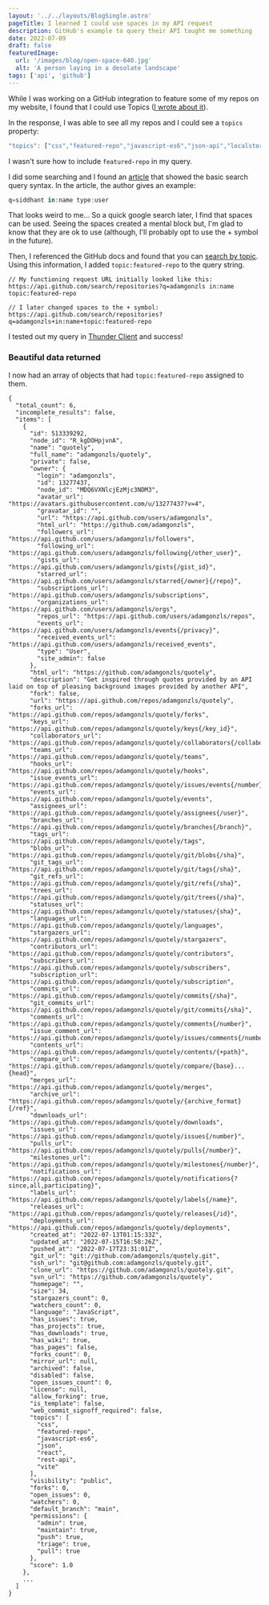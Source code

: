 ```yaml
---
layout: '../../layouts/BlogSingle.astro'
pageTitle: I learned I could use spaces in my API request
description: GitHub's example to query their API taught me something
date: 2022-07-09
draft: false
featuredImage:
  url: '/images/blog/open-space-640.jpg'
  alt: 'A person laying in a desolate landscape'
tags: ['api', 'github']
---
```


While I was working on a GitHub integration to feature some of my repos on my website, I found that I could use Topics (<a class="brand-link brand-link--callout" href="./2022-07-08-using-github-topics">I wrote about it</a>).

In the response, I was able to see all my repos and I could see a `topics` property:

```js
"topics": ["css","featured-repo","javascript-es6","json-api","localstorage","netlify","react","vite"],
```

I wasn't sure how to include `featured-repo` in my query.

I did some searching and I found an <a target="_blank" class="brand-link" href="https://fusebit.io/blog/github-search-api">article</a> that showed the basic search query syntax. In the article, the author gives an example:

```js
q=siddhant in:name type:user
```

That looks weird to me... So a quick google search later, I find that spaces can be used. Seeing the spaces created a mental block but, I'm glad to know that they are ok to use (although, I'll probably opt to use the &plus; symbol in the future).

Then, I referenced the GitHub docs and found that you can [search by topic](https://docs.github.com/en/search-github/searching-on-github/searching-for-repositories#search-by-topic). Using this information, I added `topic:featured-repo` to the query string.

```
// My functioning request URL initially looked like this:
https://api.github.com/search/repositories?q=adamgonzls in:name topic:featured-repo

// I later changed spaces to the + symbol:
https://api.github.com/search/repositories?q=adamgonzls+in:name+topic:featured-repo
```

I tested out my query in <a target="_blank" class="brand-link" href="https://marketplace.visualstudio.com/items?itemName=rangav.vscode-thunder-client">Thunder Client</a> and success!

### Beautiful data returned

I now had an array of objects that had `topic:featured-repo` assigned to them.

```
{
  "total_count": 6,
  "incomplete_results": false,
  "items": [
    {
      "id": 513339292,
      "node_id": "R_kgDOHpjvnA",
      "name": "quotely",
      "full_name": "adamgonzls/quotely",
      "private": false,
      "owner": {
        "login": "adamgonzls",
        "id": 13277437,
        "node_id": "MDQ6VXNlcjEzMjc3NDM3",
        "avatar_url": "https://avatars.githubusercontent.com/u/13277437?v=4",
        "gravatar_id": "",
        "url": "https://api.github.com/users/adamgonzls",
        "html_url": "https://github.com/adamgonzls",
        "followers_url": "https://api.github.com/users/adamgonzls/followers",
        "following_url": "https://api.github.com/users/adamgonzls/following{/other_user}",
        "gists_url": "https://api.github.com/users/adamgonzls/gists{/gist_id}",
        "starred_url": "https://api.github.com/users/adamgonzls/starred{/owner}{/repo}",
        "subscriptions_url": "https://api.github.com/users/adamgonzls/subscriptions",
        "organizations_url": "https://api.github.com/users/adamgonzls/orgs",
        "repos_url": "https://api.github.com/users/adamgonzls/repos",
        "events_url": "https://api.github.com/users/adamgonzls/events{/privacy}",
        "received_events_url": "https://api.github.com/users/adamgonzls/received_events",
        "type": "User",
        "site_admin": false
      },
      "html_url": "https://github.com/adamgonzls/quotely",
      "description": "Get inspired through quotes provided by an API laid on top of pleasing background images provided by another API",
      "fork": false,
      "url": "https://api.github.com/repos/adamgonzls/quotely",
      "forks_url": "https://api.github.com/repos/adamgonzls/quotely/forks",
      "keys_url": "https://api.github.com/repos/adamgonzls/quotely/keys{/key_id}",
      "collaborators_url": "https://api.github.com/repos/adamgonzls/quotely/collaborators{/collaborator}",
      "teams_url": "https://api.github.com/repos/adamgonzls/quotely/teams",
      "hooks_url": "https://api.github.com/repos/adamgonzls/quotely/hooks",
      "issue_events_url": "https://api.github.com/repos/adamgonzls/quotely/issues/events{/number}",
      "events_url": "https://api.github.com/repos/adamgonzls/quotely/events",
      "assignees_url": "https://api.github.com/repos/adamgonzls/quotely/assignees{/user}",
      "branches_url": "https://api.github.com/repos/adamgonzls/quotely/branches{/branch}",
      "tags_url": "https://api.github.com/repos/adamgonzls/quotely/tags",
      "blobs_url": "https://api.github.com/repos/adamgonzls/quotely/git/blobs{/sha}",
      "git_tags_url": "https://api.github.com/repos/adamgonzls/quotely/git/tags{/sha}",
      "git_refs_url": "https://api.github.com/repos/adamgonzls/quotely/git/refs{/sha}",
      "trees_url": "https://api.github.com/repos/adamgonzls/quotely/git/trees{/sha}",
      "statuses_url": "https://api.github.com/repos/adamgonzls/quotely/statuses/{sha}",
      "languages_url": "https://api.github.com/repos/adamgonzls/quotely/languages",
      "stargazers_url": "https://api.github.com/repos/adamgonzls/quotely/stargazers",
      "contributors_url": "https://api.github.com/repos/adamgonzls/quotely/contributors",
      "subscribers_url": "https://api.github.com/repos/adamgonzls/quotely/subscribers",
      "subscription_url": "https://api.github.com/repos/adamgonzls/quotely/subscription",
      "commits_url": "https://api.github.com/repos/adamgonzls/quotely/commits{/sha}",
      "git_commits_url": "https://api.github.com/repos/adamgonzls/quotely/git/commits{/sha}",
      "comments_url": "https://api.github.com/repos/adamgonzls/quotely/comments{/number}",
      "issue_comment_url": "https://api.github.com/repos/adamgonzls/quotely/issues/comments{/number}",
      "contents_url": "https://api.github.com/repos/adamgonzls/quotely/contents/{+path}",
      "compare_url": "https://api.github.com/repos/adamgonzls/quotely/compare/{base}...{head}",
      "merges_url": "https://api.github.com/repos/adamgonzls/quotely/merges",
      "archive_url": "https://api.github.com/repos/adamgonzls/quotely/{archive_format}{/ref}",
      "downloads_url": "https://api.github.com/repos/adamgonzls/quotely/downloads",
      "issues_url": "https://api.github.com/repos/adamgonzls/quotely/issues{/number}",
      "pulls_url": "https://api.github.com/repos/adamgonzls/quotely/pulls{/number}",
      "milestones_url": "https://api.github.com/repos/adamgonzls/quotely/milestones{/number}",
      "notifications_url": "https://api.github.com/repos/adamgonzls/quotely/notifications{?since,all,participating}",
      "labels_url": "https://api.github.com/repos/adamgonzls/quotely/labels{/name}",
      "releases_url": "https://api.github.com/repos/adamgonzls/quotely/releases{/id}",
      "deployments_url": "https://api.github.com/repos/adamgonzls/quotely/deployments",
      "created_at": "2022-07-13T01:15:33Z",
      "updated_at": "2022-07-15T16:58:26Z",
      "pushed_at": "2022-07-17T23:31:01Z",
      "git_url": "git://github.com/adamgonzls/quotely.git",
      "ssh_url": "git@github.com:adamgonzls/quotely.git",
      "clone_url": "https://github.com/adamgonzls/quotely.git",
      "svn_url": "https://github.com/adamgonzls/quotely",
      "homepage": "",
      "size": 34,
      "stargazers_count": 0,
      "watchers_count": 0,
      "language": "JavaScript",
      "has_issues": true,
      "has_projects": true,
      "has_downloads": true,
      "has_wiki": true,
      "has_pages": false,
      "forks_count": 0,
      "mirror_url": null,
      "archived": false,
      "disabled": false,
      "open_issues_count": 0,
      "license": null,
      "allow_forking": true,
      "is_template": false,
      "web_commit_signoff_required": false,
      "topics": [
        "css",
        "featured-repo",
        "javascript-es6",
        "json",
        "react",
        "rest-api",
        "vite"
      ],
      "visibility": "public",
      "forks": 0,
      "open_issues": 0,
      "watchers": 0,
      "default_branch": "main",
      "permissions": {
        "admin": true,
        "maintain": true,
        "push": true,
        "triage": true,
        "pull": true
      },
      "score": 1.0
    },
    ...
  ]
}
```
